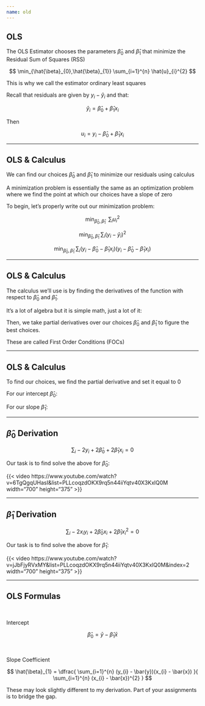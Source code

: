 ```yaml
---
name: old
---
```


## OLS

The [OLS Estimator]{.h} chooses the parameters $\hat{\beta}_{0}$ and $\hat{\beta}_{1}$ that [minimize]{.hi-red} the [Residual Sum of Squares (RSS)]{.hii}

$$
    \min_{\hat{\beta}_{0},\hat{\beta}_{1}} \sum_{i=1}^{n} \hat{u}_{i}^{2}
$$

This is why we call the estimator ordinary [least squares]{.h}

Recall that residuals are given by $y_{i} - \hat{y}_{i}$ and that:

$$
    \hat{y}_{i} = \hat{\beta}_{0} + \hat{\beta}_{1} x_{i}
$$

Then

$$
    u_{i} = y_{i} - \hat{\beta}_{0} + \hat{\beta}_{1} x_{i}
$$

---

## OLS & Calculus {.small}

We can find our choices $\hat{\beta}_{0}$ and $\hat{\beta}_{1}$ to minimize our residuals using calculus

A minimization problem is essentially the same as an optimization problem where we find the point at which our choices have a slope of zero

To begin, let's properly write out our minimization problem:

$$
    \min_{\hat{\beta}_{0}, \hat{\beta}_{1}} \;\; \sum_{i} u_{i}^{2}
$$

$$
    \min_{\hat{\beta}_{0}, \hat{\beta}_{1}} \; \sum_{i} (y_{i} - \hat{y}_{i})^{2}
$$

$$
    \min_{\hat{\beta}_{0}, \hat{\beta}_{1}} \; \sum_{i} (y_{i} - \hat{\beta}_{0} - \hat{\beta}_{1}x_{i}) (y_{i} - \hat{\beta}_{0} - \hat{\beta}_{1}x_{i})
$$

---

## OLS & Calculus

The calculus we'll use is by finding the derivatives of the function with respect to $\hat{\beta}_{0}$ and $\hat{\beta}_{1}$.

It's a lot of algebra but it is simple math, just a lot of it:

::: {.small}
\begin{align*}
    \min_{\hat{\beta}_{0}, \hat{\beta}_{1}} &\; 
    \sum_{i} y_{i}^{2} - \hat{\beta}_{0}y_{i} - \hat{\beta}_{1}x_{i}y_{i} - \hat{\beta}_{0}y_{i} + \hat{\beta}_{0}^{2} + \hat{\beta}_{0}\hat{\beta}_{1}x_{i} - \hat{\beta}_{1}x_{i}y_{i} + \hat{\beta}_{0}\hat{\beta}_{1}x_{i} + \hat{\beta}_{1}^{2}x_{i}^{2} \\
    \min_{\hat{\beta}_{0}, \hat{\beta}_{1}} &\; 
    \sum_{i} y_{i}^{2} - 2 \hat{\beta}_{0}y_{i} + \hat{\beta}_{0}^{2} - 2 \hat{\beta}_{1}x_{i}y_{i} + 2\hat{\beta}_{0}\hat{\beta}_{1}x_{i} + \hat{\beta}_{1}^{2}x_{i}^{2}
\end{align*}
:::

Then, we take partial derivatives over our choices $\hat{\beta}_{0}$ and $\hat{\beta}_{1}$ to figure the best choices.

These are called First Order Conditions (FOCs)

---

## OLS & Calculus

To find our choices, we find the partial derivative and set it equal to 0

For our intercept $\hat{\beta}_{0}$:

::: {.small}
\begin{align*}
    &\dfrac{\partial u_{i}}{\partial \hat{\beta}_{0}} = 0 \\
    \sum_{i} -2y_{i} + &2\hat{\beta}_{0} + 2\hat{\beta}_{1}x_{i} = 0
\end{align*}
:::

For our slope $\hat{\beta}_{1}$:

::: {.small}
\begin{align*}
    &\dfrac{\partial u_{i}}{\partial \hat{\beta}_{1}} = 0 \\
    \sum_{i} -2x_{i}y_{i} + &2\hat{\beta}_{0}x_{i} + 2\hat{\beta}_{1}x_{i}^{2} = 0
\end{align*}
:::

---

## $\hat{\beta}_{0}$ Derivation

$$
    \sum_{i} -2y_{i} + 2\hat{\beta}_{0} + 2\hat{\beta}_{1}x_{i} = 0
$$

Our task is to find solve the above for $\hat{\beta}_{0}$:

::: {.align-center}
{{< video https://www.youtube.com/watch?v=6TgQgqUHasI&list=PLLcoqzdOKX9rq5n44iiYqtv40X3KxlQ0M width="700" height="375" >}}
:::

---

## $\hat{\beta}_{1}$ Derivation

$$
    \sum_{i} -2x_{i}y_{i} + 2\hat{\beta}_{0}x_{i} + 2\hat{\beta}_{1}x_{i}^{2} = 0
$$

Our task is to find solve the above for $\hat{\beta}_{1}$:

::: {.align-center}
{{< video https://www.youtube.com/watch?v=jJbFjyRVxMY&list=PLLcoqzdOKX9rq5n44iiYqtv40X3KxlQ0M&index=2 width="700" height="375" >}}
:::

---

## OLS Formulas

<br>

[Intercept]{.hi .align-center}

$$
    \hat{\beta}_{0} = \bar{y} - \hat{\beta}_{1}\bar{x}
$$

<br>

[Slope Coefficient]{.hi .align-center}

$$
    \hat{\beta}_{1} = 
    \dfrac{
        \sum_{i=1}^{n} (y_{i} - \bar{y})(x_{i} - \bar{x})
    }{
        \sum_{i=1}^{n} (x_{i} - \bar{x})^{2}
    }
$$

These may look slightly different to my derivation. 
Part of your assignments is to bridge the gap. 